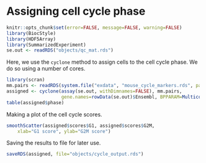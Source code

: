 # Assigning cell cycle phase

```r
knitr::opts_chunk$set(error=FALSE, message=FALSE, warning=FALSE)
library(BiocStyle)
library(HDF5Array)
library(SummarizedExperiment)
se.out <- readRDS("objects/qc_mat.rds")
```

Here, we use the `cyclone` method to assign cells to the cell cycle phase.
We do so using a number of cores.

```r
library(scran)
mm.pairs <- readRDS(system.file("exdata", "mouse_cycle_markers.rds", package="scran"))
assigned <- cyclone(assay(se.out, withDimnames=FALSE), mm.pairs, 
                    gene.names=rowData(se.out)$Ensembl, BPPARAM=MulticoreParam(3))
table(assigned$phase)
```

Making a plot of the cell cycle scores.

```r
smoothScatter(assigned$scores$G1, assigned$scores$G2M, 
    xlab="G1 score", ylab="G2M score")
```

Saving the results to file for later use.

```r
saveRDS(assigned, file="objects/cycle_output.rds")
```
